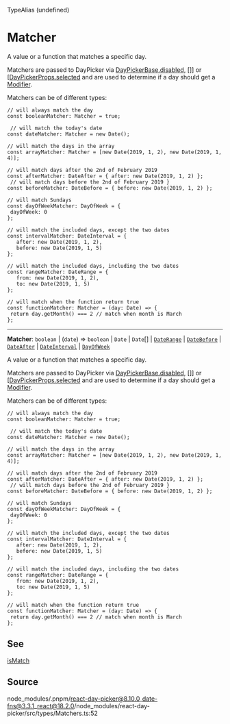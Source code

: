 <SectionTitle>TypeAlias (undefined)</SectionTitle>

# Matcher

<Description>
A value or a function that matches a specific day.

Matchers are passed to DayPicker via [DayPickerBase.disabled](/api/main/interfaces/DayPickerBase.md#disabled),
[]] or [[DayPickerProps.selected](/api/main/interfaces/DayPickerBase.md#hidden) and are used to
determine if a day should get a [Modifier](/api/main/type-aliases/Modifier.md).

Matchers can be of different types:

```
// will always match the day
const booleanMatcher: Matcher = true;

 // will match the today's date
const dateMatcher: Matcher = new Date();

// will match the days in the array
const arrayMatcher: Matcher = [new Date(2019, 1, 2), new Date(2019, 1, 4)];

// will match days after the 2nd of February 2019
const afterMatcher: DateAfter = { after: new Date(2019, 1, 2) };
 // will match days before the 2nd of February 2019 }
const beforeMatcher: DateBefore = { before: new Date(2019, 1, 2) };

// will match Sundays
const dayOfWeekMatcher: DayOfWeek = {
 dayOfWeek: 0
};

// will match the included days, except the two dates
const intervalMatcher: DateInterval = {
   after: new Date(2019, 1, 2),
   before: new Date(2019, 1, 5)
};

// will match the included days, including the two dates
const rangeMatcher: DateRange = {
   from: new Date(2019, 1, 2),
   to: new Date(2019, 1, 5)
};

// will match when the function return true
const functionMatcher: Matcher = (day: Date) => {
 return day.getMonth() === 2 // match when month is March
};
```
</Description>

---

<a id="undefined" name="undefined"></a>

<SignatureMemberIdentifier>**Matcher**: `boolean` \| (`date`) => `boolean` \| `Date` \| `Date`[] \| [`DateRange`](/api/main/type-aliases/DateRange.md) \| [`DateBefore`](/api/main/type-aliases/DateBefore.md) \| [`DateAfter`](/api/main/type-aliases/DateAfter.md) \| [`DateInterval`](/api/main/type-aliases/DateInterval.md) \| [`DayOfWeek`](/api/main/type-aliases/DayOfWeek.md)</SignatureMemberIdentifier>

A value or a function that matches a specific day.

Matchers are passed to DayPicker via [DayPickerBase.disabled](/api/main/interfaces/DayPickerBase.md#disabled),
[]] or [[DayPickerProps.selected](/api/main/interfaces/DayPickerBase.md#hidden) and are used to
determine if a day should get a [Modifier](/api/main/type-aliases/Modifier.md).

Matchers can be of different types:

```
// will always match the day
const booleanMatcher: Matcher = true;

 // will match the today's date
const dateMatcher: Matcher = new Date();

// will match the days in the array
const arrayMatcher: Matcher = [new Date(2019, 1, 2), new Date(2019, 1, 4)];

// will match days after the 2nd of February 2019
const afterMatcher: DateAfter = { after: new Date(2019, 1, 2) };
 // will match days before the 2nd of February 2019 }
const beforeMatcher: DateBefore = { before: new Date(2019, 1, 2) };

// will match Sundays
const dayOfWeekMatcher: DayOfWeek = {
 dayOfWeek: 0
};

// will match the included days, except the two dates
const intervalMatcher: DateInterval = {
   after: new Date(2019, 1, 2),
   before: new Date(2019, 1, 5)
};

// will match the included days, including the two dates
const rangeMatcher: DateRange = {
   from: new Date(2019, 1, 2),
   to: new Date(2019, 1, 5)
};

// will match when the function return true
const functionMatcher: Matcher = (day: Date) => {
 return day.getMonth() === 2 // match when month is March
};
```

## See

[isMatch](/api/main/functions/isMatch.md)

## Source

node\_modules/.pnpm/react-day-picker@8.10.0\_date-fns@3.3.1\_react@18.2.0/node\_modules/react-day-picker/src/types/Matchers.ts:52
